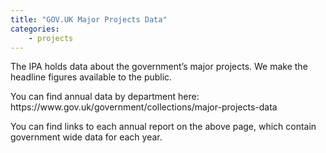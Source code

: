 ```yaml
---
title: "GOV.UK Major Projects Data"
categories:
    - projects
---
```


The IPA holds data about the government’s major projects. We make the headline figures available to the public.
  
You can find annual data by department here: https://www.gov.uk/government/collections/major-projects-data

You can find links to each annual report on the above page, which contain government wide data for each year. 
